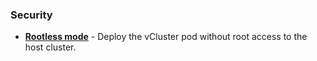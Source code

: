 ### Security

- **[Rootless mode](./security/rootless-mode)** - Deploy the vCluster pod without root access to the host cluster.

